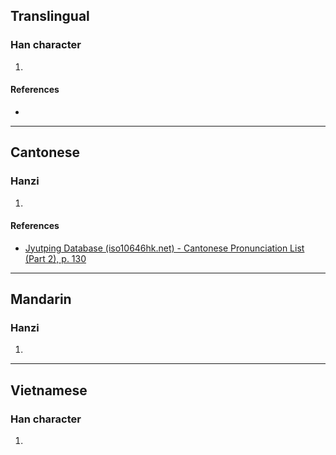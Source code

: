 {{character info/new}}
==Translingual==

===Han character===
{{Han char|rn=75|rad=木|as=10|sn=14|four=42947|canj=DYPK|ids=⿰木虔}}

# {{defn|Han|sort=木10}}

====References====
* {{Han ref|kx=0546.251|dkj=15260|dj=0931.230|hdz=21263.141|uh=69A9|ud=27049|bh=E24B|bd=57931}}

----

==Cantonese==

===Hanzi===
{{yue-hanzi|jyut=[[kin4]]|y=kin4}}

# {{defn|lang=yue|sort=木10}}

====References====
*[http://www.iso10646hk.net/jp/document/download.jsp Jyutping Database (iso10646hk.net) - Cantonese Pronunciation List (Part 2), p. 130]

----

==Mandarin==

===Hanzi===
{{cmn-hanzi|pin=[[qián]] ([[qian2]])|wg=ch'ien<sup>2</sup>}}

# {{defn|lang=cmn|sort=木10}}

----

==Vietnamese==

===Han character===
{{vi-readings|rs=木10| hanviet = kiền}}

# {{defn|lang=vi|sort=木10}}